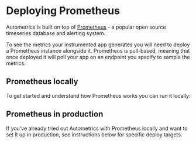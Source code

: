 
# Deploying Prometheus

Autometrics is built on top of [Prometheus](https://prometheus.io) - a popular open source timeseries database and alerting system.

To see the metrics your instrumented app generates you will need to deploy a Prometheus instance alongside it. Prometheus is pull-based, meaning that once deployed it will poll your app on an endpoint you specify to sample the metrics.

## Prometheus locally

To get started and understand how Prometheus works you can run it locally:

<Cards num={1}>
	<Card
	children
	icon
	title="Run Prometheus using Autometrics CLI (Recommended)"
	href="/local-development"
	/>
	<Card
	children
	icon
	title="Run Prometheus manually"
	href="/deploying-prometheus/local"
	/>
</Cards>

## Prometheus in production

If you've already tried out Autometrics with Prometheus locally and want to set it up in production, see instructions below for specific deploy targets.

<DeployingPrometheus />
